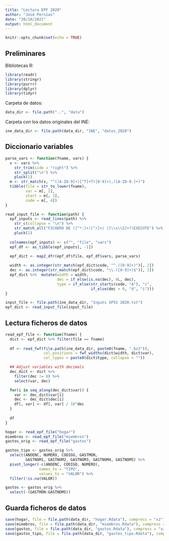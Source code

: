```yaml
---
title: "Lectura EPF 2020"
author: "José Pernías"
date: "20/10/2021"
output: html_document
---
```


```r
knitr::opts_chunk$set(echo = TRUE)
```

## Preliminares

Bibliotecas R:
```r
library(readr)
library(stringr)
library(purrr)
library(dplyr)
library(tidyr)
```
Carpeta de datos:
```r
data_dir <- file.path("..", "data")
```

Carpeta con los datos originales del INE:
```r
ine_data_dir <- file.path(data_dir, "INE", "datos_2020")
```

## Diccionario variables

```r
parse_vars <- function(fname, vars) {
  v <- vars %>% 
    str_trim(side = "right") %>%
    str_split("\n") %>% 
    pluck(1)
  m <- str_match(v, "^([A-Z0-9]+)[^T]+T([0-9]+),([A-Z0-9.]+)")
  tibble(file = str_to_lower(fname),
         var = m[, 2],
         start = m[, 3],
         code = m[, 4])
}

read_input_file <- function(path) {
  epf_inputs <- read_lines(path) %>%
    str_c(collapse = "\n") %>%
    str_match_all("FICHERO DE ([^*:]+)[^/]+/ ([\\s\\S]+?)EXECUTE") %>%
    pluck(1)
  
  colnames(epf_inputs) <- c("", "file", "vars")
  epf_df <- as_tibble(epf_inputs[, -1])
  
  epf_dict <- map2_dfr(epf_df$file, epf_df$vars, parse_vars) 

  width <- as.integer(str_match(epf_dict$code, "^.([0-9]+)")[, 2])
  dec <- as.integer(str_match(epf_dict$code, "\\.([0-9]+)$")[, 2])
  epf_dict %>%  mutate(width = width, 
                       dec = if_else(is.na(dec), 0L, dec),
                       type = if_else(str_starts(code, "A"), "c",
                                      if_else(dec > 0, "d", "i")))
}

input_file <- file.path(ine_data_dir, "Inputs SPSS 2020.txt")
epf_dict <- read_input_file(input_file)

```

## Lectura ficheros de datos

```r
read_epf_file <- function(fname) {
  dict <- epf_dict %>% filter(file == fname)
  
  df <- read_fwf(file.path(ine_data_dir, paste0(fname, ".bz2")), 
                 col_positions = fwf_widths(dict$width, dict$var),
                 col_types = paste0(dict$type, collapse = ""))

  ## Adjust variables with decimals
  dec_dict <- dict %>% 
    filter(dec != 0) %>%
    select(var, dec)

  for(i in seq_along(dec_dict$var)) {
    var <- dec_dict$var[i]
    dec <- dec_dict$dec[i]
    df[, var] <- df[, var] / 10^dec
  }
  
  df
}

hogar <- read_epf_file("hogar")
miembros <- read_epf_file("miembros")
gastos_orig <- read_epf_file("gastos")
```


```r
gastos_tipo <- gastos_orig %>%
  select(ANOENC, NUMERO, CODIGO, GASTMON, 
         GASTNOM1, GASTNOM2, GASTNOM3, GASTNOM4, GASTNOM5) %>%
  pivot_longer(-c(ANOENC, CODIGO, NUMERO), 
               names_to = "TIPO",
               values_to = "VALOR") %>%
  filter(!is.na(VALOR))

gastos <- gastos_orig %>% 
  select(-(GASTMON:GASTNOM5))
```


## Guarda ficheros de datos 

```r
save(hogar, file = file.path(data_dir, "hogar.Rdata"), compress = "xz")
save(miembros, file = file.path(data_dir, "miembros.Rdata"), compress = "xz")
save(gastos, file = file.path(data_dir, "gastos.Rdata"), compress = "xz")
save(gastos_tipo, file = file.path(data_dir, "gastos_tipo.Rdata"), compress = "xz")
```

